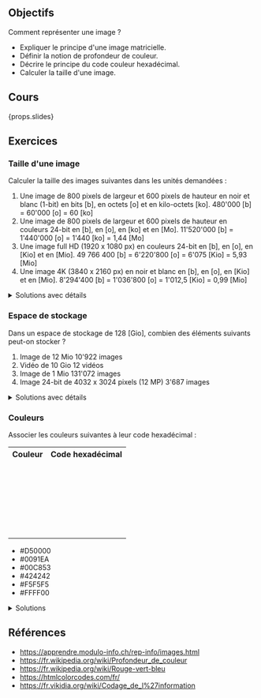 ## Objectifs

Comment représenter une image ?

- Expliquer le principe d'une image matricielle.
- Définir la notion de profondeur de couleur.
- Décrire le principe du code couleur hexadécimal.
- Calculer la taille d'une image.

## Cours

{props.slides}

## Exercices

### Taille d'une image

Calculer la taille des images suivantes dans les unités demandées :

1. Une image de 800 pixels de largeur et 600 pixels de hauteur en noir et blanc (1-bit) en bits [b], en octets [o] et en kilo-octets [ko].
   <Check>480'000 [b] = 60'000 [o] = 60 [ko]</Check>
2. Une image de 800 pixels de largeur et 600 pixels de hauteur en couleurs 24-bit en [b], en [o], en [ko] et en [Mo].
   <Check>11'520'000 [b] = 1'440'000 [o] = 1'440 [ko] = 1,44 [Mo]</Check>
3. Une image full HD (1920 x 1080 px) en couleurs 24-bit en [b], en [o], en [Kio] et en [Mio].
   <Check>49 766 400 [b] = 6'220'800 [o] = 6'075 [Kio] = 5,93 [Mio]</Check>
4. Une image 4K (3840 x 2160 px) en noir et blanc en [b], en [o], en [Kio] et en [Mio].
   <Check>8'294'400 [b] = 1'036'800 [o] = 1'012,5 [Kio] = 0,99 [Mio]</Check>

<details>
<summary>Solutions avec détails</summary>

1. - 800 &times; 600 &times; 1 = 480'000 [b]
   - 480'000 [b] / 8 = 60'000 [o]
   - 60'000 [o] / 1'000 = 60 [ko]
2. - 800 &times; 600 &times; 24 = 11'520'000 [b]
   - 11'520'000 [b] / 8 = 1'440'000 [o]
   - 1'440'000 [o] / 1'000 = 1'440 [ko]
   - 1'440 [ko] / 1'000 = 1,44 [Mo]
3. - 1920 &times; 1080 &times; 24 = 49 766 400 [b]
   - 49 766 400 [b] / 8 = 6'220'800 [o]
   - 6'220'800 [o] / 1'024 = 6'075 [Kio]
   - 6'075 [Kio] / 1'024 = 5,93 [Mio]
4. - 3840 &times; 2160 &times; 1 = 8'294'400 [b]
   - 8'294'400 [b] / 8 = 1'036'800 [o]
   - 1'036'800 [o] / 1'024 = 1'012,5 [Kio]
   - 1'012,5 [Kio] / 1'024 = 0,99 [Mio]

</details>

### Espace de stockage

Dans un espace de stockage de 128 [Gio], combien des éléments suivants peut-on stocker ?

1. Image de 12 Mio
   <Check>10'922 images</Check>
2. Vidéo de 10 Gio
   <Check>12 vidéos</Check>
3. Image de 1 Mio
   <Check>131'072 images</Check>
4. Image 24-bit de 4032 x 3024 pixels (12 MP)
   <Check>3'687 images</Check>

<details>
<summary>Solutions avec détails</summary>

1. - Convertir dans la même unité : 128 [Gio] &times; 1'024 = 131'072 [Mio]
   - 131'072 [Mio] / 12 [Mio] = 10'922 images
2. - 128 [Gio] / 10 [Gio] = 12 vidéos
3. - 128 [Gio] &times; 1'024 = 131'072 [Mio]
   - 131'072 [Mio] / 1 [Mio] = 131'072 images
4. - Chaque image fait 4032 &times; 3024 &times; 24 = 291'553'152 [b]
   - Convertir dans la même unité (images) :
     - 291'553'152 [b] / 8 = 36'444'144 [o]
     - 36'444'144 [o] / 1'024 = 35'586 [Kio]
     - 35'586 [Kio] / 1'024 = 34,7 [Mio]
   - Convertir dans la même unité (espace de stockage) :
     - 128 [Gio] &times; 1'024 = 131'072 [Mio]
   - 131'072 [Mio] / 34,7 [Mio] = 3'687 images

</details>

### Couleurs

Associer les couleurs suivantes à leur code hexadécimal :

<table>
  <tr>
    <th>Couleur</th>
    <th>Code hexadécimal</th>
  </tr>
  <tr>
    <td style={{ "background-color": "#0091EA" }}>&nbsp;</td>
    <td></td>
  </tr>
  <tr>
    <td style={{ "background-color": "#FFFF00" }}>&nbsp;</td>
    <td></td>
  </tr>
  <tr>
    <td style={{ "background-color": "#424242" }}>&nbsp;</td>
    <td></td>
  </tr>
  <tr>
    <td style={{ "background-color": "#F5F5F5" }}>&nbsp;</td>
    <td></td>
  </tr>
  <tr>
    <td style={{ "background-color": "#D50000" }}>&nbsp;</td>
    <td></td>
  </tr>
  <tr>
    <td style={{ "background-color": "#00C853" }}>&nbsp;</td>
    <td></td>
  </tr>
</table>

- #D50000
- #0091EA
- #00C853
- #424242
- #F5F5F5
- #FFFF00

<details>
<summary>Solutions</summary>

<table>
  <tr>
    <th>Couleur</th>
    <th>Code hexadécimal</th>
  </tr>
  <tr>
    <td style={{ "background-color": "#0091EA" }}>&nbsp;</td>
    <td>#0091EA</td>
  </tr>
  <tr>
    <td style={{ "background-color": "#FFFF00" }}>&nbsp;</td>
    <td>#FFFF00</td>
  </tr>
  <tr>
    <td style={{ "background-color": "#424242" }}>&nbsp;</td>
    <td>#424242</td>
  </tr>
  <tr>
    <td style={{ "background-color": "#F5F5F5" }}>&nbsp;</td>
    <td>#F5F5F5</td>
  </tr>
  <tr>
    <td style={{ "background-color": "#D50000" }}>&nbsp;</td>
    <td>#D50000</td>
  </tr>
  <tr>
    <td style={{ "background-color": "#00C853" }}>&nbsp;</td>
    <td>#00C853</td>
  </tr>
</table>

Commencer par mettre de côté les nuances de gris qui ont trois valeurs répétées (#424242 et #F5F5F5). Plus la valeur est élevée, plus la couleur est claire.

Ensuite, regarder s'il y a une couleur RGB dominante : #D50000 est un rouge, #00C853 est un vert et #0091EA est un bleu

Finalement, #FFFF00 est la combinaison de rouge et de vert, qui est jaune.

</details>

## Références

- https://apprendre.modulo-info.ch/rep-info/images.html
- https://fr.wikipedia.org/wiki/Profondeur_de_couleur
- https://fr.wikipedia.org/wiki/Rouge-vert-bleu
- https://htmlcolorcodes.com/fr/
- https://fr.vikidia.org/wiki/Codage_de_l%27information

